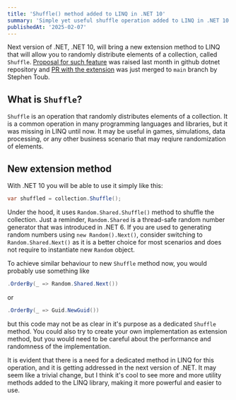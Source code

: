 ```yaml
---
title: 'Shuffle() method added to LINQ in .NET 10'
summary: 'Simple yet useful shuffle operation added to LINQ in .NET 10.'
publishedAt: '2025-02-07'
---
```


Next version of .NET, .NET 10, will bring a new extension method to LINQ that will allow you to randomly distribute elements of a collection, called `Shuffle`. [Proposal for such feature](https://github.com/dotnet/runtime/issues/111221) was raised last month in github dotnet repository and [PR with the extension](https://github.com/dotnet/runtime/pull/112173) was just merged to `main` branch by Stephen Toub.

## What is `Shuffle`?

`Shuffle` is an operation that randomly distributes elements of a collection. It is a common operation in many programming languages and libraries, but it was missing in LINQ until now. It may be useful in games, simulations, data processing, or any other business scenario that may reqiure randomization of elements.

## New extension method

With .NET 10 you will be able to use it simply like this:

```csharp
var shuffled = collection.Shuffle();
```

Under the hood, it uses `Random.Shared.Shuffle()` method to shuffle the collection. Just a reminder, `Random.Shared` is a thread-safe random number generator that was introduced in .NET 6. If you are used to generating random numbers using `new Random().Next()`, consider switching to `Random.Shared.Next()` as it is a better choice for most scenarios and does not require to instantiate new `Random` object.

To achieve similar behaviour to new `Shuffle` method now, you would probably use something like 
```csharp
.OrderBy(_ => Random.Shared.Next())
``` 
or 

```csharp
.OrderBy(_ => Guid.NewGuid())
```
but this code may not be as clear in it's purpose as a dedicated `Shuffle` method. You could also try to create your own implementation as extension method, but you would need to be careful about the performance and randomness of the implementation.

It is evident that there is a need for a dedicated method in LINQ for this operation, and it is getting addressed in the next version of .NET. It may seem like a trivial change, but I think it's cool to see more and more utility methods added to the LINQ library, making it more powerful and easier to use.